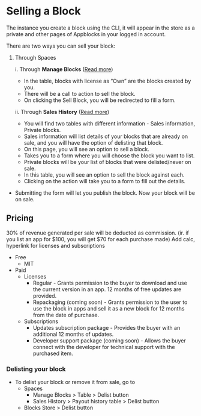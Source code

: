 # Selling a Block

The instance you create a block using the CLI, it will appear in the store as a private and other pages of Appblocks in your logged in account.  

There are two ways you can sell your block:  
1. Through Spaces  

   i. Through **Manage Blocks** ([Read more](https://docs.appblocks.com/docs/Tracking%20your%20Sales%20and%20Orders#manage-blocks))  
   * In the table, blocks with license as “Own” are the blocks created by you.  
   * There will be a call to action to sell the block.  
   * On clicking the Sell Block, you will be redirected to fill a form.
          
   ii. Through **Sales History** ([Read more](https://docs.appblocks.com/docs/Tracking%20your%20Sales%20and%20Orders#sales-history))  
    * You will find two tables with different information - Sales information, Private blocks.  
    * Sales information will list details of your blocks that are already on sale, and you will have the option of delisting that block.  
    * On this page, you will see an option to sell a block.  
    * Takes you to a form where you will choose the block you want to list.  
    * Private blocks will be your list of blocks that were delisted/never on sale.  
    * In this table, you will see an option to sell the block against each.  
    * Clicking on the action will take you to a form to fill out the details.  
    
<!--  2. Through Blocks Store ([Read more](https://docs.appblocks.com/docs/Tracking%20your%20Sales%20and%20Orders#sales-history))
    * On your private blocks, you will find the option to "Sell Block". 
    * Clicking on the action will take you to a form to fill out the details.
    -->
* Submitting the form will let you publish the block. Now your block will be on sale.

## Pricing
30% of revenue generated per sale will be deducted as commission. (ir. if you list an app for $100, you will get $70 for each purchase made)
 Add calc, hyperlink for licenses and subscriptions
* Free
   * MIT
* Paid
   * Licenses
      * Regular - Grants permission to the buyer to download and use the current version in an app. 12 months of free updates are provided.
      * Repackaging (coming soon) - Grants permission to the user to use the block in apps and sell it as a new block for 12 months from the date of purchase.
   * Subscriptions
      * Updates subscription package - Provides the buyer with an additional 12 months of updates.
      * Developer support package (coming soon) - Allows the buyer connect with the developer for technical support with the purchased item.

### Delisting your block
* To delist your block or remove it from sale, go to 
   * Spaces 
       * Manage Blocks > Table > Delist button
       * Sales History > Payout history table > Delist button
   * Blocks Store > Delist button
   


    
    
    
     

    
    
